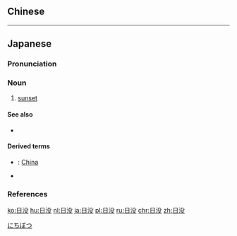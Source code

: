 {{also|日沒}}
==Chinese==
{{zh-see|日沒}}

----

==Japanese==
{{ja-kanjitab|にち|ぼつ|yomi=o}}

===Pronunciation===
{{ja-pron|yomi=o|にちぼつ|acc=0|acc_ref=DJR,NHK}}

===Noun===
{{ja-noun|にちぼつ}}

# [[sunset]]

====See also====
* {{ja-r|日出|にっしゅつ}}

====Derived terms====
* {{ja-r|日没する処|にちぼつ する ところ}}: [[China]]
* {{ja-r|日没時|にちぼつじ}}

===References===
<references/>

[[Category:ja:Time|にちぼつ]]

[[ko:日没]]
[[hu:日没]]
[[nl:日没]]
[[ja:日没]]
[[pl:日没]]
[[ru:日没]]
[[chr:日没]]
[[zh:日没]]